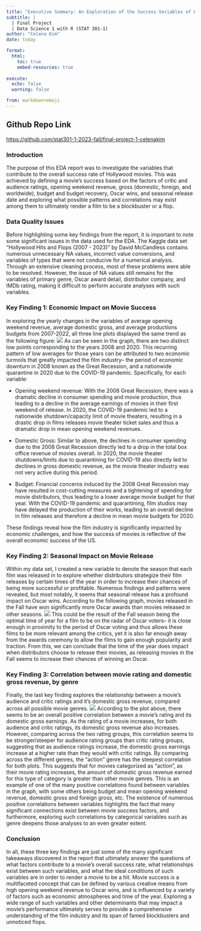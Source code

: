 ```yaml
---
title: "Executive Summary: An Exploration of the Success Variables of Hollywood Movies"
subtitle: |
  | Final Project 
  | Data Science 1 with R (STAT 301-1)
author: "Celena Kim"
date: today

format:
  html:
    toc: true
    embed-resources: true
    
execute:
  echo: false
  warning: false

from: markdown+emoji 
---
```


::: {.callout-tip icon="false"}
## Github Repo Link

<https://github.com/stat301-1-2023-fall/final-project-1-celenakim>
:::

### Introduction
The purpose of this EDA report was to investigate the variables that contribute to the overall success rate of Hollywood movies. This was achieved by defining a movie's success based on the factors of critic and audience ratings, opening weekend revenue, gross (domestic, foreign, and worldwide), budget and budget recovery, Oscar wins, and seasonal release date and exploring what possible patterns and correlations may exist among them to ultimately render a film to be a blockbuster or a flop.

### Data Quality Issues

Before highlighting some key findings from the report, it is important to note some significant issues in the data used for the EDA. The Kaggle data set "Hollywood Hits and Flops (2007 - 2023)" by David McCandless contains numerous unnecessary NA values, incorrect value conversions, and variables of types that were not conducive for a numerical analysis. Through an extensive cleaning process, most of these problems were able to be resolved. However, the issue of NA values still remains for the variables of primary genre, Oscar award detail, distributor company, and IMDb rating, making it difficult to perform accurate analyses with such variables.

### Key Finding 1: Economic Impact on Movie Success

In exploring the yearly changes in the variables of average opening weekend revenue, average domestic gross, and average productions budgets from 2007-2022, all three line plots displayed the same trend as the following figure: ![](figures/var2_figures/opening_wknd_yearly_plot.png) As can be seen in the graph, there are two distinct low points corresponding to the years 2008 and 2020. This recurring pattern of low averages for those years can be attributed to two economic turmoils that greatly impacted the film industry-- the period of economic downturn in 2008 known as the Great Recession, and a nationwide quarantine in 2020 due to the COVID-19 pandemic. Specifically, for each variable:

-   Opening weekend revenue: With the 2008 Great Recession, there was a dramatic decline in consumer spending and movie production, thus leading to a decline in the average earnings of movies in their first weekend of release. In 2020, the COVID-19 pandemic led to a nationwide shutdown/capacity limit of movie theaters, resulting in a drastic drop in films releases movie theater ticket sales and thus a dramatic drop in mean opening weekend revenues.

-   Domestic Gross: Similar to above, the declines in consumer spending due to the 2008 Great Recession directly led to a drop in the total box office revenue of movies overall. In 2020, the movie theater shutdowns/limits due to quarantining for COVID-19 also directly led to declines in gross domestic revenue, as the movie theater industry was not very active during this period.

-   Budget: Financial concerns induced by the 2008 Great Recession may have resulted in cost-cutting measures and a tightening of spending for movie distributors, thus leading to a lower average movie budget for that year. With the COVID-19 pandemic and quarantining, film studios may have delayed the production of their works, leading to an overall decline in film releases and therefore a decline in mean movie budgets for 2020.

These findings reveal how the film industry is significantly impacted by economic challenges, and how the success of movies is reflective of the overall economic success of the US.

### Key Finding 2: Seasonal Impact on Movie Release

Within my data set, I created a new variable to denote the season that each film was released in to explore whether distributors strategize their film releases by certain times of the year in order to increase their chances of being more successful or profitable. Numerous findings and patterns were revealed, but most notably, it seems that seasonal release has a profound impact on Oscar wins. According to the following graph, movies released in the Fall have won significantly more Oscar awards than movies released in other seasons. ![](figures/var6_figures/seasonal_oscar_plot.png) This could be the result of the Fall season being the optimal time of year for a film to be on the radar of Oscar voters-- it is close enough in proximity to the period of Oscar voting and thus allows these films to be more relevant among the critics, yet it is also far enough away from the awards ceremony to allow the films to gain enough popularity and traction. From this, we can conclude that the time of the year does impact when distributors choose to release their movies, as releasing movies in the Fall seems to increase their chances of winning an Oscar.

### Key Finding 3: Correlation between movie rating and domestic gross revenue, by genre

Finally, the last key finding explores the relationship between a movie’s audience and critic ratings and it’s domestic gross revenue, compared across all possible movie genres.
![](figures/var1_figures/critic_vs_aud_dom_gross_plot.png)
According to the plot above, there seems to be an overall positive correlation between a movie's rating and its domestic gross earnings. As the rating of a movie increases, for both audience and critic ratings, its domestic gross revenue also increases. However, comparing across the two rating groups, this correlation seems to be stronger/steeper for audience rating groups than critic rating groups, suggesting that as audience ratings increase, the domestic gross earnings increase at a higher rate than they would with critic ratings. By comparing across the different genres, the "action" genre has the steepest correlation for both plots. This suggests that for movies categorized as “action”, as their movie rating increases, the amount of domestic gross revenue earned for this type of category is greater than other movie genres. This is an example of one of the many positive correlations found between variables in the graph, with some others being budget and mean opening weekend revenue, domestic gross and foreign gross, etc. The existence of numerous positive correlations between variables highlights the fact that many significant connections exist between movie success factors, and furthermore, exploring such correlations by categorical variables such as genre deepens those analyses to an even greater extent.

### Conclusion

In all, these three key findings are just some of the many significant takeaways discovered in the report that ultimately answer the questions of what factors contribute to a movie’s overall success rate, what relationships exist between such variables, and what the ideal conditions of such variables are in order to render a movie to be a hit. Movie success is a multifaceted concept that can be defined by various creative means from high opening weekend revenue to Oscar wins, and is influenced by a variety of factors such as economic atmospheres and time of the year. Exploring a wide range of such variables and other determinants that may impact a movie’s performance ultimately serves to provide a comprehensive understanding of the film industry and its span of famed blockbusters and unnoticed flops.

